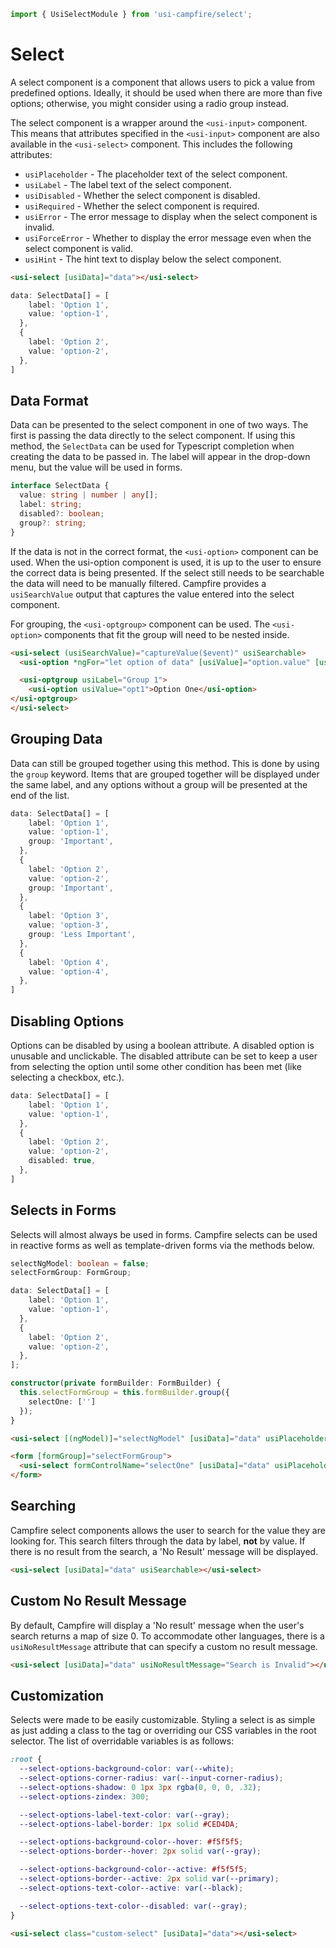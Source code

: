 ```ts
import { UsiSelectModule } from 'usi-campfire/select';
```

# Select
A select component is a component that allows users to pick a value from predefined options. Ideally, it should be used when there are more than five options;
otherwise, you might consider using a radio group instead.

The select component is a wrapper around the `<usi-input>` component. This means that attributes specified in the `<usi-input>` component are also available in
the `<usi-select>` component. This includes the following attributes:

  * `usiPlaceholder` - The placeholder text of the select component.
  * `usiLabel` - The label text of the select component.
  * `usiDisabled` - Whether the select component is disabled.
  * `usiRequired` - Whether the select component is required.
  * `usiError` - The error message to display when the select component is invalid.
  * `usiForceError` - Whether to display the error message even when the select component is valid.
  * `usiHint` - The hint text to display below the select component.

```html
<usi-select [usiData]="data"></usi-select>
```

```ts
data: SelectData[] = [
    label: 'Option 1',
    value: 'option-1',
  },
  {
    label: 'Option 2',
    value: 'option-2',
  },
]
```

## Data Format
Data can be presented to the select component in one of two ways. The first is passing the data directly to the select component. If using this method, the
`SelectData` can be used for Typescript completion when creating the data to be passed in. The label will appear in the drop-down menu, but the
value will be used in forms.

```ts
interface SelectData {
  value: string | number | any[];
  label: string;
  disabled?: boolean;
  group?: string;
}
```

If the data is not in the correct format, the `<usi-option>` component can be used. When the usi-option component is used, it is up to the user to ensure the
correct data is being presented. If the select still needs to be searchable the data will need to be manually filtered. Campfire provides a `usiSearchValue`
output that captures the value entered into the select component.

For grouping, the `<usi-optgroup>` component can be used. The `<usi-option>` components that fit the group will need to be nested inside.

```html
<usi-select (usiSearchValue)="captureValue($event)" usiSearchable>
  <usi-option *ngFor="let option of data" [usiValue]="option.value" [usiDisabled]="option.disabled">{{ option.label }}</usi-option>

  <usi-optgroup usiLabel="Group 1">
    <usi-option usiValue="opt1">Option One</usi-option>
</usi-optgroup>
</usi-select>
```

## Grouping Data
Data can still be grouped together using this method. This is done by using the `group` keyword. Items that are grouped together will be displayed under the
same label, and any options without a group will be presented at the end of the list.

```ts
data: SelectData[] = [
    label: 'Option 1',
    value: 'option-1',
    group: 'Important',
  },
  {
    label: 'Option 2',
    value: 'option-2',
    group: 'Important',
  },
  {
    label: 'Option 3',
    value: 'option-3',
    group: 'Less Important',
  },
  {
    label: 'Option 4',
    value: 'option-4',
  },
]
```

## Disabling Options
Options can be disabled by using a boolean attribute. A disabled option is unusable and unclickable. The disabled attribute can be set to keep a user from
selecting the option until some other condition has been met (like selecting a checkbox, etc.).

```ts
data: SelectData[] = [
    label: 'Option 1',
    value: 'option-1',
  },
  {
    label: 'Option 2',
    value: 'option-2',
    disabled: true,
  },
]
```

## Selects in Forms
Selects will almost always be used in forms. Campfire selects can be used in reactive forms as well as template-driven forms via the methods below.

```ts
selectNgModel: boolean = false;
selectFormGroup: FormGroup;

data: SelectData[] = [
    label: 'Option 1',
    value: 'option-1',
  },
  {
    label: 'Option 2',
    value: 'option-2',
  },
];

constructor(private formBuilder: FormBuilder) {
  this.selectFormGroup = this.formBuilder.group({
    selectOne: ['']
  });
}
```

```html
<usi-select [(ngModel)]="selectNgModel" [usiData]="data" usiPlaceholder="placeholder" usiLabel="label"></usi-select>

<form [formGroup]="selectFormGroup">
  <usi-select formControlName="selectOne" [usiData]="data" usiPlaceholder="placeholder" usiLabel="label"></usi-select>
</form>
```

## Searching
Campfire select components allows the user to search for the value they are looking for. This search filters through the data by label, **not** by value. If
there is no result from the search, a 'No Result' message will be displayed.

```html
<usi-select [usiData]="data" usiSearchable></usi-select>
```

## Custom No Result Message
By default, Campfire will display a 'No result' message when the user's search returns a map of size 0. To accommodate other languages, there is a
`usiNoResultMessage` attribute that can specify a custom no result message.

```html
<usi-select [usiData]="data" usiNoResultMessage="Search is Invalid"></usi-select>
```

## Customization
Selects were made to be easily customizable. Styling a select is as simple as just adding a class to the tag or overriding our CSS variables in the root
selector. The list of overridable variables is as follows:

```css
:root {
  --select-options-background-color: var(--white);
  --select-options-corner-radius: var(--input-corner-radius);
  --select-options-shadow: 0 1px 3px rgba(0, 0, 0, .32);
  --select-options-zindex: 300;

  --select-options-label-text-color: var(--gray);
  --select-options-label-border: 1px solid #CED4DA;

  --select-options-background-color--hover: #f5f5f5;
  --select-options-border--hover: 2px solid var(--gray);

  --select-options-background-color--active: #f5f5f5;
  --select-options-border--active: 2px solid var(--primary);
  --select-options-text-color--active: var(--black);

  --select-options-text-color--disabled: var(--gray);
}
```

```html
<usi-select class="custom-select" [usiData]="data"></usi-select>
```
